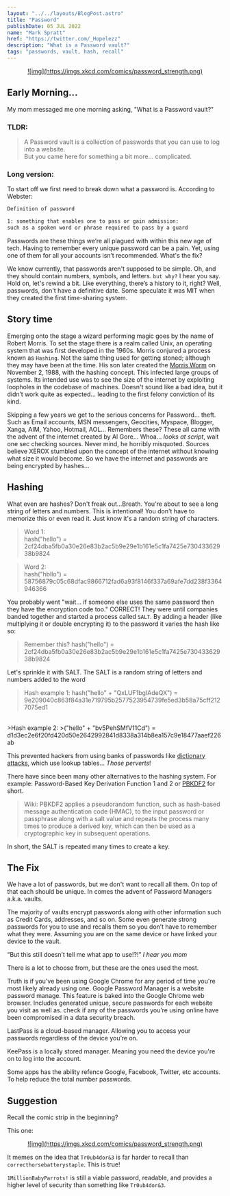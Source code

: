 ```yaml
---
layout: "../../layouts/BlogPost.astro"
title: "Password"
publishDate: 05 JUL 2022
name: "Mark Spratt"
href: "https://twitter.com/_Hopelezz"
description: "What is a Password vault?"
tags: "passwords, vault, hash, recall"
---
```


<a href="https://xkcd.com/936/?fbclid=IwAR1dBAc767rK5ni47plmh50MfOJ0f0pnzvUsua_UiZ7mpmBHuwnF_dbzr_U">
  <div align="center">
    ![img](https://imgs.xkcd.com/comics/password_strength.png)
  </div>
</a>

## Early Morning...

My mom messaged me one morning asking, "What is a  Password vault?"

### **TLDR:**

>A Password vault is a collection of passwords that you can use to log into a website. <br/> But you came here for something a bit more... complicated.

### **Long version:**

To start off we first need to break down what a password is. According to Webster:

```markdown
Definition of password

1: something that enables one to pass or gain admission:
such as a spoken word or phrase required to pass by a guard 
```

Passwords are these things we’re all plagued with within this new age of tech. Having to remember every unique password can be a pain. Yet, using one of them for all your accounts isn’t recommended. What's the fix?

We know currently, that passwords aren't supposed to be simple. Oh, and they should contain numbers, symbols, and letters. `but why?` I hear you say. Hold on, let's rewind a bit. Like everything, there’s a history to it, right? Well, passwords, don't have a definitive date. Some speculate it was MIT  when they created the first time-sharing system.

## Story time

Emerging onto the stage a wizard performing magic goes by the name of Robert Morris. To set the stage there is a realm called Unix, an operating system that was first developed in the 1960s. Morris conjured a process known as `Hashing`. Not the same thing used for getting stoned; although they may have been at the time. His son later created the [Morris Worm](https://wikipedia.org/wiki/Morris_worm) on November 2, 1988, with the hashing concept. This infected large groups of systems. Its intended use was to see the size of the internet by exploiting loopholes in the codebase of machines. Doesn't sound like a bad idea, but it didn’t work quite as expected... leading to the first felony conviction of its kind.

Skipping a few years we get to the serious concerns for Password... theft. Such as Email accounts, MSN messengers, Geocities, Myspace, Blogger, Xanga, AIM, Yahoo, Hotmail, AOL... Remembers these? These all came with the advent of the internet created by Al Gore... Whoa... _looks at script_, wait one sec checking sources. Never mind, he horribly misquoted. Sources believe XEROX stumbled upon the concept of the internet without knowing what size it would become. So we have the internet and passwords are being encrypted by hashes...

## Hashing

What even are hashes? Don't freak out...Breath. You're about to see a long string of letters and numbers. This is intentional! You don't have to memorize this or even read it. Just know it's a random string of characters.

>Word 1: <br/>
>hash("hello") = 2cf24dba5fb0a30e26e83b2ac5b9e29e1b161e5c1fa7425e73043362938b9824

>Word 2: <br/>
>hash("hbllo") = 58756879c05c68dfac9866712fad6a93f8146f337a69afe7dd238f3364946366

You probably went "wait… if someone else uses the same password then they have the encryption code too." CORRECT! They were until companies banded together and started a process called `SALT`. By adding a header (like multiplying it or double encrypting it) to the password it varies the hash like so:

>Remember this?
>hash("hello") = 2cf24dba5fb0a30e26e83b2ac5b9e29e1b161e5c1fa7425e73043362938b9824

Let's sprinkle it with SALT. The SALT is a random string of letters and numbers added to the word

>Hash example 1:
>hash("hello" + "QxLUF1bgIAdeQX") = 9e209040c863f84a31e719795b2577523954739fe5ed3b58a75cff2127075ed1
<br/>
>Hash example 2:
>("hello" + "bv5PehSMfV11Cd") = d1d3ec2e6f20fd420d50e2642992841d8338a314b8ea157c9e18477aaef226ab

This prevented hackers from using banks of passwords like [dictionary attacks](https://en.wikipedia.org/wiki/Dictionary_attack), which use lookup tables... _Those perverts_!

There have since been many other alternatives to the hashing system. For example: Password-Based Key Derivation Function 1 and 2 or [PBKDF2](https://en.wikipedia.org/wiki/PBKDF2) for short.

>Wiki: PBKDF2 applies a pseudorandom function, such as hash-based message authentication code (HMAC), to the input password or passphrase along with a salt value and repeats the process many times to produce a derived key, which can then be used as a cryptographic key in subsequent operations.

In short, the SALT is repeated many times to create a key.

## The Fix

We have a lot of passwords, but we don't want to recall all them. On top of that each should be unique. In comes the advent of Password Managers a.k.a. vaults.

The majority of vaults encrypt passwords along with other information such as Credit Cards, addresses, and so on. Some even generate strong passwords for you to use and recalls them so you don’t have to remember what they were. Assuming you are on the same device or have linked your device to the vault.

“But this still doesn’t tell me what app to use!?!” _I hear you mom_

There is a lot to choose from, but these are the ones used the most.

Truth is if you've been using Google Chrome for any period of time you're most likely already using one. Google Password Manager is a website password manage. This feature is baked into the Google Chrome web browser. Includes generated unique, secure passwords for each website you visit as well as. check if any of the passwords you’re using online have been compromised in a data security breach. 

LastPass is a cloud-based manager. Allowing you to access your passwords regardless of the device you’re on.

KeePass is a locally stored manager. Meaning you need the device you're on to log into the account.

Some apps has the ability refence Google, Facebook, Twitter, etc accounts. To help reduce the total number passwords. 

## Suggestion

Recall the comic strip in the beginning? 

This one:
<a href="https://xkcd.com/936/?fbclid=IwAR1dBAc767rK5ni47plmh50MfOJ0f0pnzvUsua_UiZ7mpmBHuwnF_dbzr_U">
  <div align="center">
    ![img](https://imgs.xkcd.com/comics/password_strength.png)
  </div>
</a>

It memes on the idea that `Tr0ub4dor&3` is far harder to recall than `correcthorsebatterystaple`. This is true!

 `1MillionBabyParrots!` is still a viable password, readable, and provides a higher level of security than something like `Tr0ub4dor&3`.

